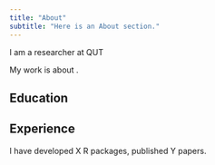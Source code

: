 ```yaml
---
title: "About"
subtitle: "Here is an About section."
---
```


I am a researcher at QUT 

My work is about .


## Education 



## Experience

I have developed X R packages, published Y papers. 